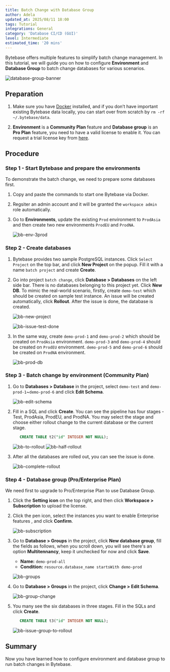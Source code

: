 ```yaml
---
title: Batch Change with Database Group
author: Adela
updated_at: 2025/08/11 18:00
tags: Tutorial
integrations: General
category: 'Database CI/CD (GUI)'
level: Intermediate
estimated_time: '20 mins'
---
```



Bytebase offers multiple features to simplify batch change management. In this tutorial, we will guide you on how to configure **Environment** and **Database Group** to batch change databases for various scenarios.

![database-group-banner](/content/docs/tutorials/batch-change-with-database-group/database-group-banner.webp)

## Preparation

1. Make sure you have [Docker](https://www.docker.com/) installed, and if you don’t have important existing Bytebase data locally, you can start over from scratch by `rm -rf ~/.bytebase/data`.

1. **Environment** is a **Community Plan** feature and **Database group** is an **Pro Plan** feature, you need to have a valid license to enable it. You can request a trial license key from [here](https://www.bytebase.com/pricing).

## Procedure

### Step 1 - Start Bytebase and prepare the environments

To demonstrate the batch change, we need to prepare some databases first.

1. Copy and paste the commands to start one Bytebase via Docker.

   <TerminalDockerRunVolume />

1. Regsiter an admin account and it will be granted the `workspace admin` role automatically.

1. Go to **Environments**, update the existing `Prod` environment to `ProdAsia` and then create two new environments `ProdEU` and `ProdNA`.

   ![bb-env-3prod](/content/docs/tutorials/batch-change-with-database-group/bb-env-3prod.webp)

### Step 2 - Create databases

1. Bytebase provides two sample PostgreSQL instances. Click `Select Project` on the top bar, and click **New Project** on the popup. Fill it with a name `batch project` and create **Create**.

1. Go into project `batch change`, click **Database > Databases** on the left side bar. There is no databases belonging to this project yet. Click **New DB**. To mimic the real-world scenario, firstly, create `demo-test` which should be created on sample test instance. An issue will be created automatically, click **Rollout**. After the issue is done, the database is created.

   ![bb-new-project](/content/docs/tutorials/batch-change-with-database-group/bb-new-db-test.webp)

   ![bb-issue-test-done](/content/docs/tutorials/batch-change-with-database-group/bb-issue-test-done.webp)

1. In the same way, create `demo-prod-1` and `demo-prod-2` which should be created on `ProdAsia` environment. `demo-prod-3` and `demo-prod-4` should be created on `ProdEU` environment. `demo-prod-5` and `demo-prod-6` should be created on `ProdNA` environment.

   ![bb-prod-db](/content/docs/tutorials/batch-change-with-database-group/bb-prod-db.webp)

### Step 3 - Batch change by environment (Community Plan)

1. Go to **Databases > Database** in the project, select `demo-test` and `demo-prod-1`~`demo-prod-6` and click **Edit Schema**.

   ![bb-edit-schema](/content/docs/tutorials/batch-change-with-database-group/bb-edit-schema.webp)

1. Fill in a SQL and click **Create**. You can see the pipeline has four stages - Test, ProdAsia, ProdEU, and ProdNA. You may select the stage and choose either rollout change to the current database or the current stage.

   ```SQL
      CREATE TABLE t2("id" INTEGER NOT NULL);
   ```

   ![bb-to-rollout](/content/docs/tutorials/batch-change-with-database-group/bb-to-rollout.webp)
   ![bb-half-rollout](/content/docs/tutorials/batch-change-with-database-group/bb-half-rollout.webp)

1. After all the databases are rolled out, you can see the issue is done.

   ![bb-complete-rollout](/content/docs/tutorials/batch-change-with-database-group/bb-complete-rollout.webp)

### Step 4 - Database group (Pro/Enterprise Plan)

We need first to upgrade to Pro/Enterprise Plan to use Database Group.

1. Click the **Setting icon** on the top right, and then click **Workspace > Subscription** to upload the license.

1. Click the pen icon, select the instances you want to enable Enterprise features , and click **Confirm**.

   ![bb-subscription](/content/docs/tutorials/batch-change-with-database-group/bb-subscription.webp)

1. Go to **Database > Groups** in the project, click **New database group**, fill the fields as follows, when you scroll down, you will see there's an option **Multitennancy**, keep it unchecked for now and click **Save**.

   - **Name:** `demo-prod-all`
   - **Condition:** `resource.database_name startsWith demo-prod`

   ![bb-groups](/content/docs/tutorials/batch-change-with-database-group/bb-groups.webp)

1. Go to **Database > Groups** in the project, click **Change > Edit Schema**.

   ![bb-group-change](/content/docs/tutorials/batch-change-with-database-group/bb-group-change.webp)

1. You many see the six databases in three stages. Fill in the SQLs and click **Create**.

   ```SQL
      CREATE TABLE t3("id" INTEGER NOT NULL);
   ```

   ![bb-issue-group-to-rollout](/content/docs/tutorials/batch-change-with-database-group/bb-issue-group-to-rollout.webp)

## Summary

Now you have learned how to configure environment and database group to run batch changes in Bytebase.
